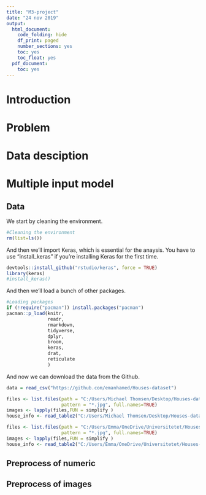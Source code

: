 ```yaml
---
title: "M3-project"
date: "24 nov 2019"
output:
  html_document:
    code_folding: hide
    df_print: paged
    number_sections: yes
    toc: yes
    toc_float: yes
  pdf_document:
    toc: yes
---
```

# Introduction

# Problem

# Data desciption

# Multiple input model

## Data

We start by cleaning the environment.

```r
#Cleaning the environment
rm(list=ls())
```

And then we'll import Keras, which is essential for the anaysis. You have to use "install_keras" if you're installing Keras for the first time.

```r
devtools::install_github("rstudio/keras", force = TRUE)
library(keras)
#install_keras()
```

And then we'll load a bunch of other packages.

```r
#Loading packages
if (!require("pacman")) install.packages("pacman")
pacman::p_load(knitr,
               readr,
               rmarkdown, 
               tidyverse,
               dplyr,
               broom,
               keras,
               drat,
               reticulate
               )
```

And now we can download the data from the Github.

```r
data = read_csv("https://github.com/emanhamed/Houses-dataset")
```

```r
files <- list.files(path = "C:/Users/Michael Thomsen/Desktop/Houses-dataset-master/Houses Dataset", 
                    pattern = "*.jpg", full.names=TRUE)
images <- lapply(files,FUN = simplify )
house_info <- read_table2("C:/Users/Michael Thomsen/Desktop/Houses-dataset-master/Houses Dataset/HousesInfo.txt")
```


```r
files <- list.files(path = "C:/Users/Emma/OneDrive/Universitetet/Houses-dataset-master/Houses-dataset-master/Houses-dataset/", 
                    pattern = "*.jpg", full.names=TRUE)
images <- lapply(files,FUN = simplify )
house_info <- read_table2("C:/Users/Emma/OneDrive/Universitetet/Houses-dataset-master/Houses-dataset-master/Houses-dataset/HousesInfo.txt")
```

## Preprocess of numeric 




## Preprocess of images



